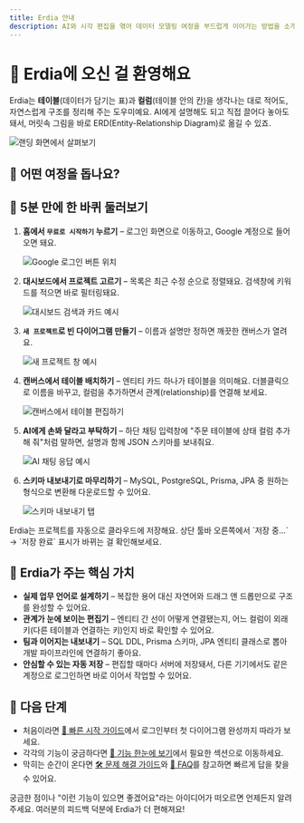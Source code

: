 ```yaml
---
title: Erdia 안내
description: AI와 시각 편집을 엮어 데이터 모델링 여정을 부드럽게 이어가는 방법을 소개합니다
---
```



# 👋 Erdia에 오신 걸 환영해요

Erdia는 **테이블**(데이터가 담기는 표)과 **컬럼**(테이블 안의 칸)을 생각나는 대로 적어도, 자연스럽게 구조를 정리해 주는 도우미예요. AI에게 설명해도 되고 직접 끌어다 놓아도 돼서, 머릿속 그림을 바로 ERD(Entity-Relationship Diagram)로 옮길 수 있죠.

![랜딩 화면에서 살펴보기](/images/example.png)

## 🧭 어떤 여정을 돕나요?

<Cards>
  <Card title="✨ 첫 설계 빠르게 세우기" description="Google 계정으로 로그인하고 바로 프로젝트를 만들어요" href="/docs/getting-started" />
  <Card title="🧠 AI에게 초안 부탁하기" description="채팅으로 테이블 구조를 말하면 ERD 초안이 뚝딱 만들어져요" href="/docs/features/ai-assistant" />
  <Card title="✏️ 직접 다듬고 연결하기" description="캔버스에서 컬럼을 추가하고 관계(테이블 간 연결)를 정리해요" href="/docs/features/diagram-editor" />
  <Card title="📤 팀과 공유하기" description="SQL · Prisma · JPA 등으로 내보내서 개발 흐름에 바로 넣을 수 있어요" href="/docs/features/import-export" />
</Cards>

## 🚀 5분 만에 한 바퀴 둘러보기

1. **홈에서 `무료로 시작하기` 누르기** – 로그인 화면으로 이동하고, Google 계정으로 들어오면 돼요.

   ![Google 로그인 버튼 위치](/images/example.png)

2. **대시보드에서 프로젝트 고르기** – 목록은 최근 수정 순으로 정렬돼요. 검색창에 키워드를 적으면 바로 필터링돼요.

   ![대시보드 검색과 카드 예시](/images/example.png)

3. **`새 프로젝트`로 빈 다이어그램 만들기** – 이름과 설명만 정하면 깨끗한 캔버스가 열려요.

   ![새 프로젝트 창 예시](/images/example.png)

4. **캔버스에서 테이블 배치하기** – 엔티티 카드 하나가 테이블을 의미해요. 더블클릭으로 이름을 바꾸고, 컬럼을 추가하면서 관계(relationship)를 연결해 보세요.

   ![캔버스에서 테이블 편집하기](/images/example.png)

5. **AI에게 손봐 달라고 부탁하기** – 하단 채팅 입력창에 "주문 테이블에 상태 컬럼 추가해 줘"처럼 말하면, 설명과 함께 JSON 스키마를 보내줘요.

   ![AI 채팅 응답 예시](/images/example.png)

6. **스키마 내보내기로 마무리하기** – MySQL, PostgreSQL, Prisma, JPA 중 원하는 형식으로 변환해 다운로드할 수 있어요.

   ![스키마 내보내기 탭](/images/example.png)

<Callout type="info">
Erdia는 프로젝트를 자동으로 클라우드에 저장해요. 상단 툴바 오른쪽에서 `저장 중...` → `저장 완료` 표시가 바뀌는 걸 확인해보세요.
</Callout>

## 🎯 Erdia가 주는 핵심 가치

- **실제 업무 언어로 설계하기** – 복잡한 용어 대신 자연어와 드래그 앤 드롭만으로 구조를 완성할 수 있어요.
- **관계가 눈에 보이는 편집기** – 엔티티 간 선이 어떻게 연결됐는지, 어느 컬럼이 외래키(다른 테이블과 연결하는 키)인지 바로 확인할 수 있어요.
- **팀과 이어지는 내보내기** – SQL DDL, Prisma 스키마, JPA 엔티티 클래스로 뽑아 개발 파이프라인에 연결하기 좋아요.
- **안심할 수 있는 자동 저장** – 편집할 때마다 서버에 저장돼서, 다른 기기에서도 같은 계정으로 로그인하면 바로 이어서 작업할 수 있어요.

## 🧭 다음 단계

- 처음이라면 [🚀 빠른 시작 가이드](/docs/getting-started)에서 로그인부터 첫 다이어그램 완성까지 따라가 보세요.
- 각각의 기능이 궁금하다면 [🎯 기능 한눈에 보기](/docs/features/overview)에서 필요한 섹션으로 이동하세요.
- 막히는 순간이 온다면 [🛠 문제 해결 가이드](/docs/troubleshooting)와 [💬 FAQ](/docs/faq)를 참고하면 빠르게 답을 찾을 수 있어요.

<Callout type="success">
궁금한 점이나 "이런 기능이 있으면 좋겠어요"라는 아이디어가 떠오르면 언제든지 알려주세요. 여러분의 피드백 덕분에 Erdia가 더 편해져요!
</Callout>
